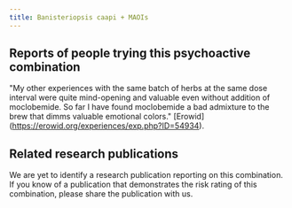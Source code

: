 ---
title: Banisteriopsis caapi + MAOIs
---

## Reports of people trying this psychoactive combination
"My other experiences with the same batch of herbs at the same dose interval were quite mind-opening and valuable even without addition of moclobemide. So far I have found moclobemide a bad admixture to the brew that dimms valuable emotional colors." [Erowid] (https://erowid.org/experiences/exp.php?ID=54934).

## Related research publications
We are yet to identify a research publication reporting on this combination. If you know of a publication that demonstrates the risk rating of this combination, please share the publication with us.
